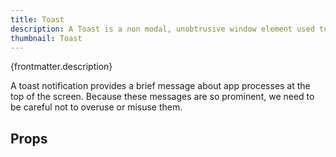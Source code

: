```yaml
---
title: Toast
description: A Toast is a non modal, unobtrusive window element used to display small amount of information to a user.
thumbnail: Toast
---
```


<p>{frontmatter.description}</p>

<Placeholder componentPageName='toasts--positive' />

<LiveExample src='Toast.main.jsx'>
  <AllExamples.ToastMainExample client:load />
</LiveExample>

A toast notification provides a brief message about app processes at the top of the screen. Because these messages are so prominent, we need to be careful not to overuse or misuse them.

## Props

<PropsTable path='@itwin/itwinui-react/esm/core/Toast/Toast.d.ts' />
